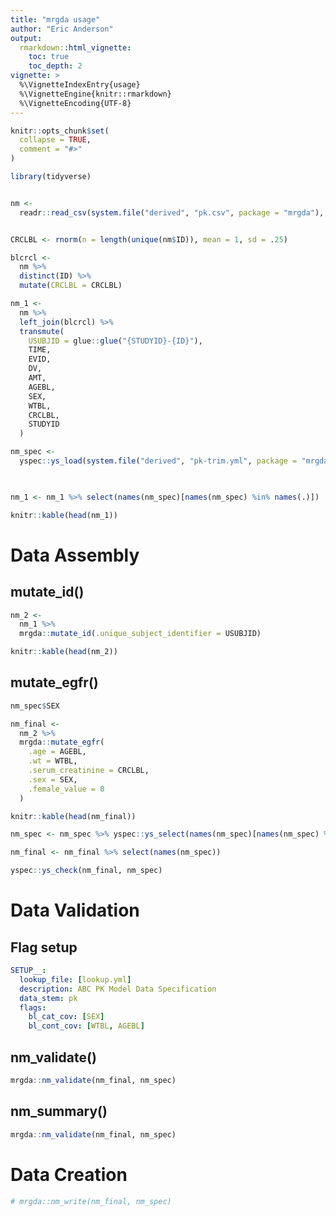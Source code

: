 ```yaml
---
title: "mrgda usage"
author: "Eric Anderson"
output:
  rmarkdown::html_vignette:
    toc: true
    toc_depth: 2
vignette: >
  %\VignetteIndexEntry{usage}
  %\VignetteEngine{knitr::rmarkdown}
  %\VignetteEncoding{UTF-8}
---
```


```r
knitr::opts_chunk$set(
  collapse = TRUE,
  comment = "#>"
)

library(tidyverse)


nm <- 
  readr::read_csv(system.file("derived", "pk.csv", package = "mrgda"), na = ".")


CRCLBL <- rnorm(n = length(unique(nm$ID)), mean = 1, sd = .25)

blcrcl <-
  nm %>% 
  distinct(ID) %>% 
  mutate(CRCLBL = CRCLBL)

nm_1 <-
  nm %>% 
  left_join(blcrcl) %>% 
  transmute(
    USUBJID = glue::glue("{STUDYID}-{ID}"),
    TIME, 
    EVID, 
    DV,
    AMT,
    AGEBL,
    SEX,
    WTBL,
    CRCLBL,
    STUDYID
  )

nm_spec <- 
  yspec::ys_load(system.file("derived", "pk-trim.yml", package = "mrgda"))
  


nm_1 <- nm_1 %>% select(names(nm_spec)[names(nm_spec) %in% names(.)])

```

```r

knitr::kable(head(nm_1))

```

# Data Assembly

## mutate_id()

```r

nm_2 <-
  nm_1 %>% 
  mrgda::mutate_id(.unique_subject_identifier = USUBJID)

```

```r

knitr::kable(head(nm_2))

```


## mutate_egfr()

```r
nm_spec$SEX

nm_final <-
  nm_2 %>% 
  mrgda::mutate_egfr(
    .age = AGEBL, 
    .wt = WTBL,
    .serum_creatinine = CRCLBL, 
    .sex = SEX,
    .female_value = 0
  )

```

```r

knitr::kable(head(nm_final))

nm_spec <- nm_spec %>% yspec::ys_select(names(nm_spec)[names(nm_spec) %in% names(nm_final)])

nm_final <- nm_final %>% select(names(nm_spec))

yspec::ys_check(nm_final, nm_spec)

```

# Data Validation

## Flag setup

```yaml
SETUP__:
  lookup_file: [lookup.yml]
  description: ABC PK Model Data Specification
  data_stem: pk
  flags:
    bl_cat_cov: [SEX]
    bl_cont_cov: [WTBL, AGEBL]
```

## nm_validate()
```r
mrgda::nm_validate(nm_final, nm_spec)

```

## nm_summary()
```r
mrgda::nm_validate(nm_final, nm_spec)

```

# Data Creation

```r

# mrgda::nm_write(nm_final, nm_spec)

```
